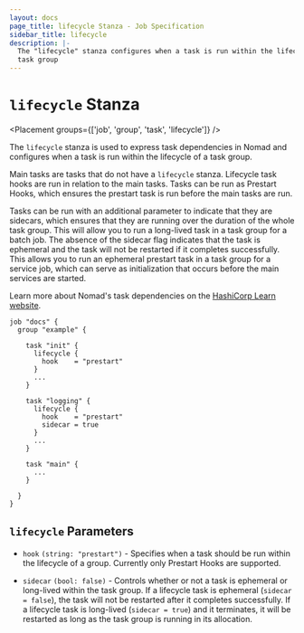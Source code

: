 ```yaml
---
layout: docs
page_title: lifecycle Stanza - Job Specification
sidebar_title: lifecycle
description: |-
  The "lifecycle" stanza configures when a task is run within the lifecycle of a
  task group
---
```


# `lifecycle` Stanza

<Placement groups={['job', 'group', 'task', 'lifecycle']} />

The `lifecycle` stanza is used to express task dependencies in Nomad and
configures when a task is run within the lifecycle of a task group.

Main tasks are tasks that do not have a `lifecycle` stanza. Lifecycle task hooks
are run in relation to the main tasks. Tasks can be run as Prestart Hooks, which
ensures the prestart task is run before the main tasks are run.

Tasks can be run with an additional parameter to indicate that they are
sidecars, which ensures that they are running over the duration of the whole
task group. This will allow you to run a long-lived task in a task group for a
batch job. The absence of the sidecar flag indicates that the task is ephemeral
and the task will not be restarted if it completes successfully. This allows you
to run an ephemeral prestart task in a task group for a service job, which can
serve as initialization that occurs before the main services are started.

Learn more about Nomad's task dependencies on the [HashiCorp Learn website][learn-taskdeps].

```hcl
job "docs" {
  group "example" {

    task "init" {
      lifecycle {
        hook    = "prestart"
      }
      ...
    }

    task "logging" {
      lifecycle {
        hook    = "prestart"
        sidecar = true
      }
      ...
    }

    task "main" {
      ...
    }

  }
}
```

## `lifecycle` Parameters

- `hook` `(string: "prestart")` - Specifies when a task should be run within
  the lifecycle of a group. Currently only Prestart Hooks are supported.

- `sidecar` `(bool: false)` - Controls whether or not a task is ephemeral or
  long-lived within the task group. If a lifecycle task is ephemeral (`sidecar = false`), the task will not be restarted after it completes successfully. If a
  lifecycle task is long-lived (`sidecar = true`) and it terminates, it will be
  restarted as long as the task group is running in its allocation.

[learn-taskdeps]: https://learn.hashicorp.com/collections/nomad/task-deps
